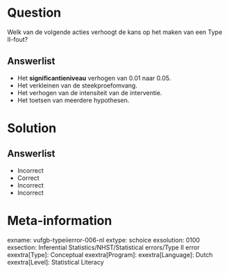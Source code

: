 Question
========
  
Welk van de volgende acties verhoogt de kans op het maken van een Type II-fout?
  
Answerlist
----------
* Het **significantieniveau** verhogen van 0.01 naar 0.05.
* Het verkleinen van de steekproefomvang.
* Het verhogen van de intensiteit van de interventie.
* Het toetsen van meerdere hypothesen.



Solution
========

Answerlist
----------
* Incorrect
* Correct
* Incorrect
* Incorrect

Meta-information
================
exname: vufgb-typeiierror-006-nl
extype: schoice
exsolution: 0100
exsection: Inferential Statistics/NHST/Statistical errors/Type II error
exextra[Type]: Conceptual
exextra[Program]: 
exextra[Language]: Dutch
exextra[Level]: Statistical Literacy
